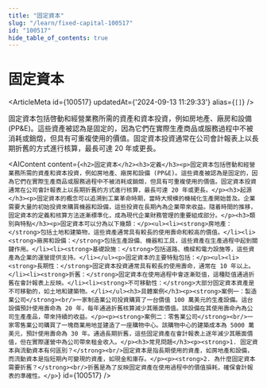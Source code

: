 ```yaml
---
title: "固定資本"
slug: "/learn/fixed-capital-100517"
id: "100517"
hide_table_of_contents: true
---
```



# 固定資本

<ArticleMeta id={100517} updatedAt={'2024-09-13 11:29:33'} alias={`[]`} />
<div className='border-solid border-b border-t-0 my-4 border-[var(--ifm-color-gray-300)]' />

固定資本包括啓動和經營業務所需的資產和資本投資，例如房地產、廠房和設備 (PP&E)。這些資產被認為是固定的，因為它們在實際生產商品或服務過程中不被消耗或銷燬，但具有可重複使用的價值。固定資本投資通常在公司會計報表上以長期折舊的方式進行核算，最長可達 20 年或更長。

<AIContent content={`<h2>固定資本</h2><h3>定義</h3><p>固定資本包括啓動和經營業務所需的資產和資本投資，例如房地產、廠房和設備 (PP&E)。這些資產被認為是固定的，因為它們在實際生產商品或服務過程中不被消耗或銷燬，但具有可重複使用的價值。固定資本投資通常在公司會計報表上以長期折舊的方式進行核算，最長可達 20 年或更長。</p><h3>起源</h3><p>固定資本的概念可以追溯到工業革命時期，當時大規模的機械化生產開始普及。企業需要大量的初始投資來購買機器和設備，這些投資在長期內為企業帶來收益。隨着時間的推移，固定資本的定義和核算方法逐漸標準化，成為現代企業財務管理的重要組成部分。</p><h3>類別與特點</h3><p>固定資本可以分為以下幾類：</p><ul><li><strong>房地產：</strong>包括土地和建築物，這些資產通常具有較長的使用壽命和較高的價值。</li><li><strong>廠房和設備：</strong>包括生產設備、機器和工具，這些資產在生產過程中起到關鍵作用。</li><li><strong>基礎設施：</strong>包括道路、橋樑和電力設施等，這些資產為企業的運營提供支持。</li></ul><p>固定資本的主要特點包括：</p><ul><li><strong>長期性：</strong>固定資本投資通常具有較長的使用壽命，通常在 10 年以上。</li><li><strong>折舊：</strong>固定資本在使用過程中會逐漸貶值，這種貶值通過折舊在會計報表上反映。</li><li><strong>不可移動性：</strong>大部分固定資本資產是不可移動的，如土地和建築物。</li></ul><h3>具體案例</h3><p><strong>案例一：製造業公司</strong><br/>一家制造業公司投資購買了一台價值 100 萬美元的生產設備。這台設備預計使用壽命為 20 年，每年通過折舊核算減少其賬面價值。該設備在其使用壽命內為公司生產產品，帶來持續的收益。</p><p><strong>案例二：零售業公司</strong><br/>一家零售業公司購買了一塊商業用地並建造了一座購物中心。該購物中心的建築成本為 5000 萬美元，預計使用壽命為 30 年。通過長期折舊，這些固定資產在會計報表上逐年減少其賬面價值，但在實際運營中為公司帶來租金收入。</p><h3>常見問題</h3><p><strong>1. 固定資本與流動資本有何區別？</strong><br/>固定資本是指長期使用的資產，如房地產和設備，而流動資本是指短期內可變現的資產，如現金和庫存。</p><p><strong>2. 為什麼固定資本需要折舊？</strong><br/>折舊是為了反映固定資產在使用過程中的價值損耗，確保會計報表的準確性。</p>`} id={100517} />
